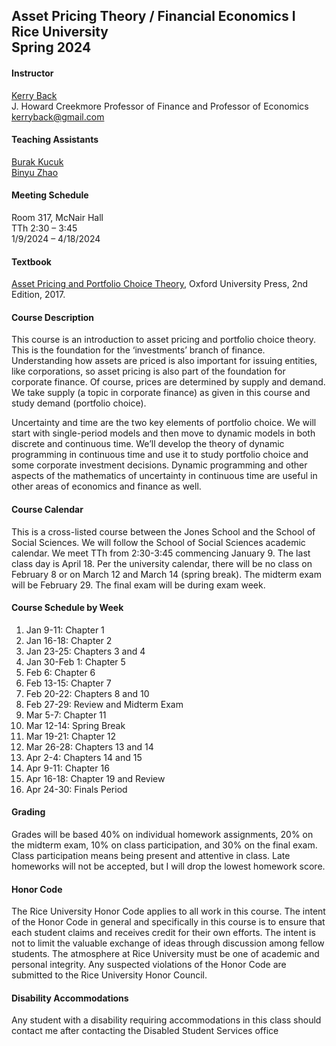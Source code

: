 ## Asset Pricing Theory / Financial Economics I<br>Rice University <br>Spring 2024


#### Instructor

[Kerry Back](http://kerryback.com)
<br>
J. Howard Creekmore Professor of Finance and Professor of Economics<br>
<a href="mailto:kerryback@gmail.com">kerryback@gmail.com</a>

#### Teaching Assistants

[Burak Kucuk](mailto:kb53@rice.edu)<br>
[Binyu Zhao](mailto:bz27@rice.edu)

#### Meeting Schedule

Room 317, McNair Hall<br>
TTh 2:30 -- 3:45<br>
1/9/2024 -- 4/18/2024


#### Textbook

[Asset Pricing and Portfolio Choice Theory](https://www.amazon.com/Portfolio-Financial-Management-Association-Synthesis/product-reviews/0190241144/ref=cm_cr_dp_d_show_all_btm?ie=UTF8&reviewerType=all_reviews), Oxford University Press, 2nd Edition, 2017.

#### Course Description

This course is an introduction to asset pricing and portfolio choice theory. This is the foundation for the ‘investments’ branch of finance. Understanding
how assets are priced is also important for issuing entities, like corporations, so asset
pricing is also part of the foundation for corporate finance. Of course, prices are determined by supply and demand. We take supply (a topic in corporate finance) as given in
this course and study demand (portfolio choice).

Uncertainty and time are the two key elements of portfolio choice. We will start with
single-period models and then move to dynamic models in both discrete and continuous
time. We’ll develop the theory of dynamic programming in continuous time and use it to
study portfolio choice and some corporate investment decisions. Dynamic programming
and other aspects of the mathematics of uncertainty in continuous time are useful in
other areas of economics and finance as well.

#### Course Calendar

This is a cross-listed course between the Jones School and the School of Social Sciences.  We will follow the School of Social Sciences academic calendar.  We meet TTh from 2:30-3:45 commencing January 9.  The last class day is April 18.  Per the university calendar, there will be no class on February 8 or on March 12 and March 14 (spring break).
The midterm exam will be February 29.  The final exam will be during exam week.

#### Course Schedule by Week

1.  Jan 9-11: Chapter 1
2.  Jan 16-18: Chapter 2
3.  Jan 23-25: Chapters 3 and 4
4.  Jan 30-Feb 1: Chapter 5
5.  Feb 6: Chapter 6
6.  Feb 13-15: Chapter 7
7.  Feb 20-22: Chapters 8 and 10
8.  Feb 27-29: Review and Midterm Exam
9.  Mar 5-7: Chapter 11
10. Mar 12-14: Spring Break
11. Mar 19-21: Chapter 12
12. Mar 26-28: Chapters 13 and 14
13. Apr 2-4: Chapters 14 and 15
14. Apr 9-11: Chapter 16 
15. Apr 16-18: Chapter 19 and Review
16. Apr 24-30: Finals Period


#### Grading

Grades will be based 40% on individual homework assignments, 20% on the
midterm exam, 10% on class participation, and 30% on the final exam.  Class participation means being present and attentive in class.  Late homeworks will not be accepted, but I will drop the lowest homework score.

#### Honor Code

The Rice University Honor Code applies to all work in this course. The intent of the
Honor Code in general and specifically in this course is to ensure that each student claims
and receives credit for their own efforts. The intent is not to limit the valuable exchange
of ideas through discussion among fellow students. The atmosphere at Rice University
must be one of academic and personal integrity. Any suspected violations of the Honor
Code are submitted to the Rice University Honor Council.

#### Disability Accommodations

Any student with a disability requiring accommodations in this class should contact me
after contacting the Disabled Student Services office

